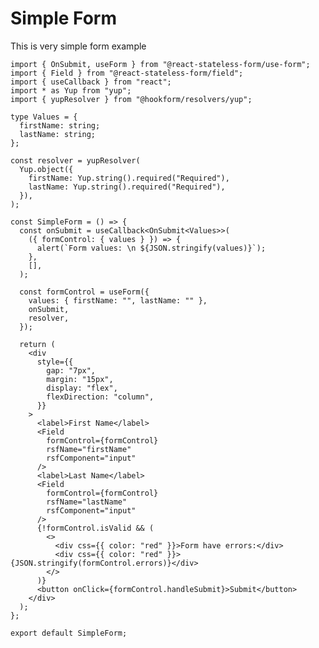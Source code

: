 
# Simple Form

This is very simple form example

```tsx
import { OnSubmit, useForm } from "@react-stateless-form/use-form";
import { Field } from "@react-stateless-form/field";
import { useCallback } from "react";
import * as Yup from "yup";
import { yupResolver } from "@hookform/resolvers/yup";

type Values = {
  firstName: string;
  lastName: string;
};

const resolver = yupResolver(
  Yup.object({
    firstName: Yup.string().required("Required"),
    lastName: Yup.string().required("Required"),
  }),
);

const SimpleForm = () => {
  const onSubmit = useCallback<OnSubmit<Values>>(
    ({ formControl: { values } }) => {
      alert(`Form values: \n ${JSON.stringify(values)}`);
    },
    [],
  );

  const formControl = useForm({
    values: { firstName: "", lastName: "" },
    onSubmit,
    resolver,
  });

  return (
    <div
      style={{
        gap: "7px",
        margin: "15px",
        display: "flex",
        flexDirection: "column",
      }}
    >
      <label>First Name</label>
      <Field
        formControl={formControl}
        rsfName="firstName"
        rsfComponent="input"
      />
      <label>Last Name</label>
      <Field
        formControl={formControl}
        rsfName="lastName"
        rsfComponent="input"
      />
      {!formControl.isValid && (
        <>
          <div css={{ color: "red" }}>Form have errors:</div>
          <div css={{ color: "red" }}>{JSON.stringify(formControl.errors)}</div>
        </>
      )}
      <button onClick={formControl.handleSubmit}>Submit</button>
    </div>
  );
};

export default SimpleForm;
```

<SimpleForm />